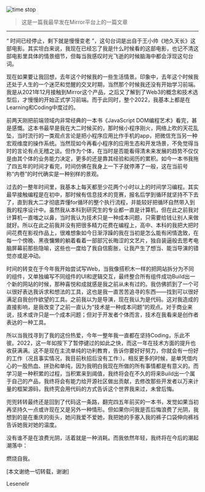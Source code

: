 ![time stop](/images/time-stop-1.png)


> 这是一篇我最早发在Mirror平台上的一篇文章


---


“ 时间已经停止，剩下就是慢慢变老 ”，这句台词是出自于王小帅《地久天长》这部电影。其实坦白来说，我现在已经忘了我是什么时候看的这部电影，也记不清这部电影里具体的情景细节，但每当我感叹时光飞逝的时候脑海中都会浮现这句台词。


现在如果要让我回想，去年这个时候我的一些生活情景。印象中，去年这个时候我还处于人生的一个迷茫和觉醒的交叉时期，当然那个时候我还没有开始学习前端。我是从2021年12月接触到Mirror这个产品，之后又了解到了Web3的概念和技术选型后，才慢慢的开始正式学习前端。而于此同时，整个2022，我基本上都是在Learning和Coding中度过的。


前两天刚把前端领域内非常经典的一本书《JavaScript DOM编程艺术》看完，甚是感慨。这本书最早是我在大二时候买的，那时候小程序刚火，网络上吹的天花乱坠，当时流行的一类观点言论是把小程序应用比作手机的app，把微信充当另一种宏观维度的操作系统。当然现如今再看小程序的应用生态和开发场景，不免觉得当时的言论有点无稽之谈。但作为个体，在当时是否能看得清未来发展的趋势不仅仅是由其个体的业务能力决定，更多的还是靠其经验和阅历的累积。如今一本书我拖了四五年的时间才看完，时间仿佛在我身上一下子就停滞了一般，这在当前号称“内卷”的时代确实是一种别样的景观。


过去的一整年时间里，我基本上每天都至少花两个小时以上的时间学习编程。其实最早接触编程是在初中，那时候有信息技术的竞赛，报名后学到循环就坚持不下去了，直到我大二才彻底弄懂for循环的整个执行流程，并能较好把循环自然带入到我的程序设计中。虽然我从本科到研究生的专业都一直是计算机，但在此之前我对计算机一直嗤之以鼻，当时我认为技术只是一种成本问题，只需要给钱让别人来做就好。所以在此之前我并没有把很多精力花费在编程上，高中、本科的我把大把时间花费在影视作品上，很难想象如今日渐浮躁的我在当初是怎么能有闲情逸致，在每一个傍晚、黑夜慵懒的躺着看着一部部冗长晦涩的文艺片，独自装逼般去思考电脑屏幕前那些隐喻，这些也一度给了我自信膨胀，让我产生了想当、能当导演的错觉亦或是冲动。


时间的转变在于今年我开始尝试写Web，当我像搭积木一样的把网站拆分为不同的组件，又单独编写不同组件的UI和逻辑交互，最终整合所有组件成功Build出一个新的网站的时候，那种喜悦和成就感是我之前从未有过的。我仿佛抓到了一个可以很好表达我诉求和想法的工具，这也是我一直苦苦追寻的东西——找到可以很好满足自我创作欲望的工具。之前我以为是导演，现在我认为是代码。这对我造成的直接影响，是我改变了之前一直认为“技术是一种成本问题”的观点。对于商业来说，技术或许只是一个成本问题；但对于开发者个体而言，技术在我看来是创作者表达的一种工具。


所以当我找寻到了我的这份热爱，今年一整年我一直都在坚持Coding，乐此不彼。2022，这一年如按下了暂停键过的如此之快，而这一年在技术方面的提升也收获满满。这不是现在主流单纯的功利教育，告诉你要好好努力，你就会有一份好的工作（况且事实情况，我目前秋招后没有工作:）。相反更多的时候，是单凭借内心的一股热血、拼劲和单纯，因为我明白我现在所做的所有事情都是有意义的。而学习是一种积累的过程，当积累来到阈值，我终将会在不久的将来Build出一个属于自己的产品，我终将会有能力给开源社区做出贡献，去修改那些开发者以万来计量的框架源码，我终究会用代码的方式告诉这个世界我来过，未曾后悔。


兜兜转转最终还是回到了代码这一条路，翻完四五年前买的一本书，发觉如果当初再坚持久一点或许现在又是另外一种情形。但如果你问我是否后悔浪费了光阴，我想到的是在重庆的街头，她问我爱不爱她，我把她的手塞入我的裤子口袋伸向裤裆告诉她我对她的温度。


没有谁不是在浪费光阴，活着就是一种消耗。而我依然年轻，我终将在今后的潮起潮落中：


燃烧自我。


[本文谢绝一切转载，谢谢]


Lesenelir

